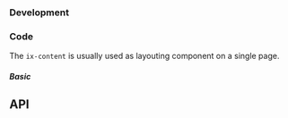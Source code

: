 

### Development

### Code

The `ix-content` is usually used as layouting component on a single page.

##### Basic

<ContentPlayground height="18rem" />

## API

<PropsApi />
